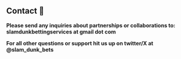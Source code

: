 ## **Contact 👋**

**Please send any inquiries about partnerships or collaborations to:** **slamdunkbettingservices at gmail dot com**

**For all other questions or support hit us up on twitter/X at \@slam_dunk_bets**
